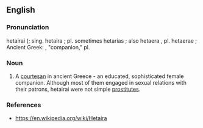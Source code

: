 ==English==

===Pronunciation===
hetairai ({{IPA|/hɪˈtaɪraɪ/|lang=en}}; sing. hetaira {{IPA|/hɪˈtaɪrə/|lang=en}}; pl. sometimes hetarias {{IPA|/hɪˈtaɪrəs/|lang=en}}; also hetaera {{IPA|/hɪˈtɪrə/|lang=en}}, pl. hetaerae {{IPA|/hɪˈtɪriː/|lang=en}}; Ancient Greek: {{grc-IPA|w=ἑταίρα}}, "companion," pl. {{grc-IPA|w=ἑταῖραι}}

===Noun===
{{en-noun|hetairai}}

# A [[courtesan]] in ancient Greece - an educated, sophisticated female companion. Although most of them engaged in sexual relations with their patrons, hetairai were not simple [[prostitute|prostitutes]].

===References===

* https://en.wikipedia.org/wiki/Hetaira
